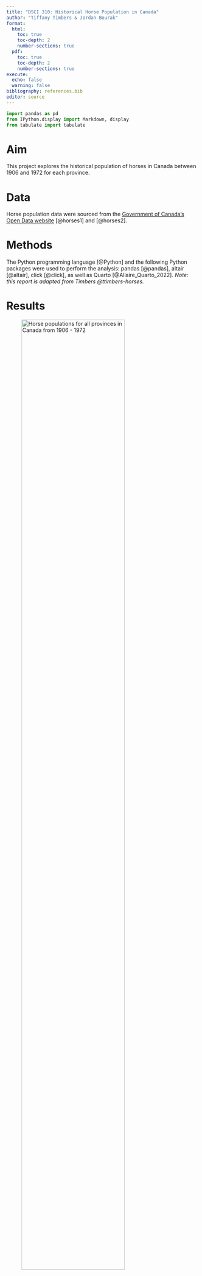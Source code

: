 ```yaml
---
title: "DSCI 310: Historical Horse Population in Canada"
author: "Tiffany Timbers & Jordan Bourak"
format: 
  html: 
    toc: true
    toc-depth: 2
    number-sections: true
  pdf: 
    toc: true
    toc-depth: 2
    number-sections: true
execute:
  echo: false
  warning: false
bibliography: references.bib
editor: source
---
```


```python
import pandas as pd
from IPython.display import Markdown, display
from tabulate import tabulate
```

# Aim

This project explores the historical population of horses in Canada 
between 1906 and 1972 for each province.

# Data

Horse population data were sourced from the 
[Government of Canada's Open Data website](http://open.canada.ca/en/open-data) 
[@horses1] and [@horses2].

# Methods

The Python programming language [@Python]
and the following Python packages were used to perform the analysis: 
pandas [@pandas], altair [@altair], click [@click], 
as well as Quarto [@Allaire_Quarto_2022]. 
*Note: this report is adapted from Timbers @ttimbers-horses.* 

# Results

![Horse populations for all provinces in Canada from 1906 - 1972](../results/horse_pops_plot.png){#fig-horse_pops_plot width=80%}


We can see from @fig-horse_pops_plot that Ontario, Saskatchewan and Alberta 
have had the highest horse populations in Canada. 
All provinces have had a decline in horse populations since 1940. 
This is likely due to the rebound of the Canadian automotive industry 
after the Great Depression and the Second World War. 
An interesting follow-up visualisation would be car sales per year 
for each Province over the time period visualised above 
to further support this hypothesis.

Suppose we were interested in looking in more closely at the province 
with the highest spread (in terms of standard deviation) of horse populations. 
We present the standard deviations in @tbl-horses_sd.

```python
#| label: tbl-horses_sd
#| tbl-cap: Standard deviation of historical (1906-1972) horse populations for each Canadian province.
horses_sd_table = pd.read_csv("../results/horses_sd.csv")
largest_sd = horses_sd_table['Province'].values[0]
Markdown(horses_sd_table.to_markdown(index = False))
```

Note that we define standard deviation (of a sample) as

$$s = \sqrt{\frac{\sum_{i=1}^N (x_i - \overline{x})^2}{N-1} }$$

Additionally, note that in @tbl-horses_sd we consider the sample standard deviation of the number of horses during the same time span as @fig-horse_pops_plot.

![Horse populations for the province with the largest standard deviation](../results/horse_pops_plot_largest_sd.png){#fig-horse2 width=60%}


In @fig-horse2 we zoom in and look at the province of `{python} largest_sd`, which had the largest spread of values in terms of standard deviation.

\newpage

# References